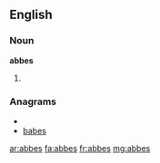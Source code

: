 ==English==

===Noun===
'''abbes'''

# {{plural of|[[abbe]]}}

===Anagrams===
* {{alphagram|abbes}}
* [[babes#English|babes]]

[[ar:abbes]]
[[fa:abbes]]
[[fr:abbes]]
[[mg:abbes]]